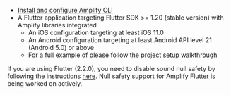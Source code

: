 * [Install and configure Amplify CLI](https://docs.amplify.aws/cli/start/install)
* A Flutter application targeting Flutter SDK >= 1.20 (stable version) with Amplify libraries integrated
    * An iOS configuration targeting at least iOS 11.0
    * An Android configuration targeting at least Android API level 21 (Android 5.0) or above
    * For a full example of please follow the [project setup walkthrough](/lib/project-setup/create-application)

<Callout warning>

If you are using Flutter (2.2.0), you need to disable sound null safety by following the instructions [here](https://dart.dev/null-safety/unsound-null-safety#testing-or-running-mixed-version-programs). Null safety support for Amplify Flutter is being worked on actively.

</Callout>
